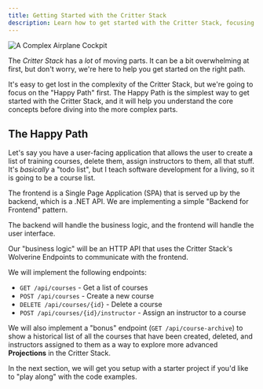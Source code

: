 ```yaml
---
title: Getting Started with the Critter Stack
description: Learn how to get started with the Critter Stack, focusing on the Happy Path to build your first Critter application.
---
```

![A Complex Airplane Cockpit](../../../../assets/767_Airplane_cockpit.jpg)

The *Critter Stack* has a *lot* of moving parts. It can be a bit overwhelming at first, but don't worry, we're here to help you get started on the right path.

It's easy to get lost in the complexity of the Critter Stack, but we're going to focus on the "Happy Path" first. The Happy Path is the simplest way to get started with the Critter Stack, and it will help you understand the core concepts before diving into the more complex parts.

## The Happy Path

Let's say you have a user-facing application that allows the user to create a list of training courses, delete them, assign instructors to them, all that stuff. It's *basically* a "todo list", but I teach software development for a living, so it is going to be a course list.

The frontend is a Single Page Application (SPA) that is served up by the backend, which is a .NET API. We are implementing a simple "Backend for Frontend" pattern.

The backend will handle the business logic, and the frontend will handle the user interface. 

Our "business logic" will be an HTTP API that uses the Critter Stack's Wolverine Endpoints to communicate with the frontend.

We will implement the following endpoints:
- `GET /api/courses` - Get a list of courses
- `POST /api/courses` - Create a new course
- `DELETE /api/courses/{id}` - Delete a course
- `POST /api/courses/{id}/instructor` - Assign an instructor to a course

We will also implement a "bonus" endpoint (`GET /api/course-archive`) to show a historical list of all the courses that have been created, deleted, and instructors assigned to them as a way to explore more advanced **Projections** in the Critter Stack.

In the next section, we will get you setup with a starter project if you'd like to "play along" with the code examples.